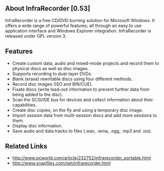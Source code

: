 ==About InfraRecorder [0.53]==
InfraRecorder is a free CD/DVD burning solution for Microsoft Windows. It offers a wide range of powerful features; all through an easy to use application interface and Windows Explorer integration.
InfraRecorder is released under GPL version 3.
{{images/InfraRecorder.png}}
==Features==
*Create custom data, audio and mixed-mode projects and record them to physical discs as well as disc images.
*Supports recording to dual-layer DVDs.
*Blank (erase) rewritable discs using four different methods.
*Record disc images (ISO and BIN/CUE).
*Fixate discs (write lead-out information to prevent further data from being added to the disc).
*Scan the SCSI/IDE bus for devices and collect information about their capabilities.
*Create disc copies, on the fly and using a temporary disc image.
*Import session data from multi-session discs and add more sessions to them.
*Display disc information.
*Save audio and data tracks to files (.wav, .wma, .ogg, .mp3 and .iso).
==Related Links==
*http://www.pcworld.com/article/232752/infrarecorder_portable.html
*http://www.snapfiles.com/get/infrarecorder.html
